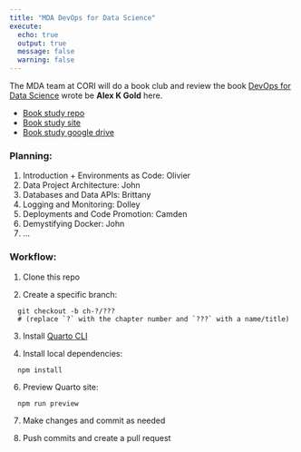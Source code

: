 ```yaml
---
title: "MDA DevOps for Data Science"
execute:
  echo: true
  output: true
  message: false
  warning: false
---
```


The MDA team at CORI will do a book club and review the book [DevOps for Data Science](https://do4ds.com/) wrote be **Alex K Gold** here.

- <a href="https://github.com/ruralinnovation/mda_do4ds" target="_blank">Book study repo</a>
- <a href="https://ruralinnovation.github.io/mda_do4ds" target="_blank">Book study site</a>
- <a href="https://drive.google.com/drive/folders/1F_8fxj3gkyS5yHvmrzO2L__C6xXnAzO7" target="_blank">Book study google drive</a>

### Planning:

  1. Introduction + Environments as Code: Olivier
  2. Data Project Architecture: John
  3. Databases and Data APIs: Brittany
  4. Logging and Monitoring: Dolley
  5. Deployments and Code Promotion: Camden
  6. Demystifying Docker: John
  7. ...

### Workflow:

  1. Clone this repo

  2. Create a specific branch:
  ```
    git checkout -b ch-?/???
    # (replace `?` with the chapter number and `???` with a name/title)
  ```

  3. Install [Quarto CLI](https://quarto.org/docs/get-started/)

  4. Install local dependencies:
  ```
    npm install
  ```

  6. Preview Quarto site:
  ```
    npm run preview
  ```

  7. Make changes and commit as needed

  8. Push commits and create a pull request

